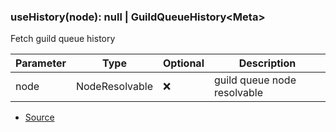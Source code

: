 ### useHistory(node): null \| GuildQueueHistory\<Meta>
Fetch guild queue history



| Parameter | Type | Optional | Description |
| ----------- | ----------- | ----------- | ----------- |
| node | NodeResolvable | ❌ | guild queue node resolvable |


- [Source](https://github.com/Androz2091/discord-player/blob/f2dbc02/packages/discord-player/src/hooks/useHistory.ts#L8)